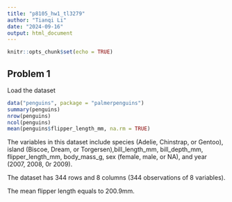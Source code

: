 ```yaml
---
title: "p8105_hw1_tl3279"
author: "Tianqi Li"
date: "2024-09-16"
output: html_document
---
```


```r
knitr::opts_chunk$set(echo = TRUE)
```

## Problem 1

Load the dataset

```r
data("penguins", package = "palmerpenguins")
summary(penguins)
nrow(penguins)
ncol(penguins)
mean(penguins$flipper_length_mm, na.rm = TRUE)
```
The variables in this dataset include species (Adelie, Chinstrap, or Gentoo), island (Biscoe, Dream, or Torgersen),bill_length_mm, bill_depth_mm, flipper_length_mm, body_mass_g, sex (female, male, or NA), and year (2007, 2008, 0r 2009).

The dataset has 344 rows and 8 columns (344 observations of 8 variables).

The mean flipper length equals to 200.9mm.




